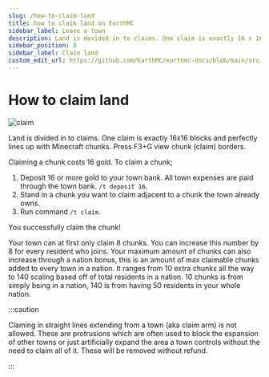 ---
slug: /how-to-claim-land
title: how to claim land on EarthMC
sidebar_label: Leave a town
description: Land is devided in to claims. One claim is exactly 16 x 16 blocks and perfectly lines up with Minecraft chunks. Press F3+G view chunk (claim) borders. Claiming a chunk costs 16 gold. To claim a chunk;
sidebar_position: 8
sidebar_label: Claim land
custom_edit_url: https://github.com/EarthMC/earthmc-docs/blob/main/src/docs/claim-land.mdx
---
# How to claim land

![claim](/img/f3g.png)

Land is divided in to claims. One claim is exactly 16x16 blocks and perfectly lines up with Minecraft chunks. Press F3+G view chunk (claim) borders. 

Claiming a chunk costs 16 gold. To claim a chunk;

1. Deposit 16 or more gold to your town bank. All town expenses are paid through the town bank. `/t deposit 16`. 
2. Stand in a chunk you want to claim adjacent to a chunk the town already owns.
3. Run command `/t claim`.

You successfully claim the chunk!

Your town can at first only claim 8 chunks. You can increase this number by 8 for every resident who joins. Your maximum amount of chunks can also increase through a nation bonus, this is an amount of max claimable chunks added to every town in a nation. It ranges from 10 extra chunks all the way to 140 scaling based off of total residents in a nation. 10 chunks is from simply being in a nation, 140 is from having 50 residents in your whole nation.

:::caution

Claming in straight lines extending from a town (aka claim arm) is not allowed. These are protrusions which are often used to block the expansion of other towns or just artificially expand the area a town controls without the need to claim all of it. These will be removed without refund.

:::